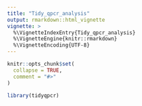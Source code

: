 ```yaml
---
title: "Tidy_qpcr_analysis"
output: rmarkdown::html_vignette
vignette: >
  %\VignetteIndexEntry{Tidy_qpcr_analysis}
  %\VignetteEngine{knitr::rmarkdown}
  %\VignetteEncoding{UTF-8}
---
```


```r
knitr::opts_chunk$set(
  collapse = TRUE,
  comment = "#>"
)
```

```r
library(tidyqpcr)
```
